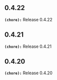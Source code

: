 ## 0.4.22
**`(chore):`** Release 0.4.22

## 0.4.21
**`(chore):`** Release 0.4.21

## 0.4.20
**`(chore):`** Release 0.4.20

